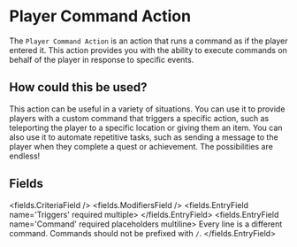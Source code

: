 
# Player Command Action 

The `Player Command Action` is an action that runs a command as if the player entered it.
This action provides you with the ability to execute commands on behalf of the player in response to specific events.

## How could this be used?

This action can be useful in a variety of situations.
You can use it to provide players with a custom command that triggers a specific action,
such as teleporting the player to a specific location or giving them an item.
You can also use it to automate repetitive tasks,
such as sending a message to the player when they complete a quest or achievement.
The possibilities are endless!


## Fields

<fields.CriteriaField />
<fields.ModifiersField />
<fields.EntryField name='Triggers' required multiple>
</fields.EntryField>
<fields.EntryField name='Command' required placeholders multiline>
     Every line is a different command. Commands should not be prefixed with <code>/</code>.
</fields.EntryField>
